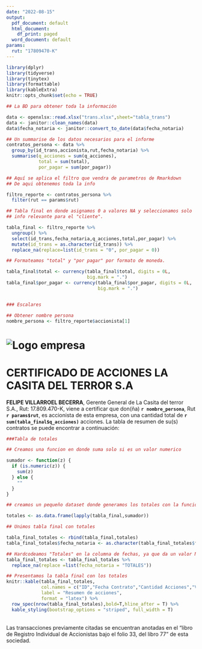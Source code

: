 ```yaml
---
date: "2022-08-15"
output:
  pdf_document: default
  html_document:
    df_print: paged
  word_document: default
params:
  rut: "17809470-K"
---
```


```r
library(dplyr)
library(tidyverse)
library(tinytex)
library(formattable)
library(kableExtra)
knitr::opts_chunk$set(echo = TRUE)

## La BD para obtener toda la información

data <- openxlsx::read.xlsx("trans.xlsx",sheet="tabla_trans")
data <- janitor::clean_names(data)
data$fecha_notaria <- janitor::convert_to_date(data$fecha_notaria)

## Un summarise de los datos necesarios para el informe
contratos_persona <- data %>% 
  group_by(id_trans,accionista,rut,fecha_notaria) %>% 
  summarise(q_acciones = sum(q_acciones),
            total = sum(total),
            por_pagar = sum(por_pagar))

## Aquí se aplica el filtro que vendra de parametros de Rmarkdown
## De aqui obtenemos toda la info

filtro_reporte <- contratos_persona %>% 
  filter(rut == params$rut)

## Tabla final en donde asignamos 0 a valores NA y seleccionamos solo
## info relevante para el "cliente".

tabla_final <- filtro_reporte %>% 
  ungroup() %>% 
  select(id_trans,fecha_notaria,q_acciones,total,por_pagar) %>%
  mutate(id_trans = as.character(id_trans)) %>% 
  replace_na(replace=list(id_trans = "0", por_pagar = 0))

## Formateamos "total" y "por pagar" por formato de moneda. 

tabla_final$total <- currency(tabla_final$total, digits = 0L,
                              big.mark = ".")
tabla_final$por_pagar <- currency(tabla_final$por_pagar, digits = 0L,
                                  big.mark = ".")


### Escalares

## Obtener nombre persona
nombre_persona <- filtro_reporte$accionista[1]
```
# ![Logo empresa](assets/logo4.png "Logo empresa")
# CERTIFICADO DE ACCIONES LA CASITA DEL TERROR S.A
**FELIPE VILLARROEL BECERRA**, Gerente General de La Casita del terror S.A., Rut: 17.809.470-K, viene a certificar que don(ña) **`r nombre_persona`**, Rut **`r params$rut`**, es accionista de esta empresa, con una cantidad total de **`r sum(tabla_final$q_acciones)`** acciones. La tabla de resumen de su(s) contratos se puede encontrar a continuación:
\
```r
###Tabla de totales

## Creamos una funcion en donde suma solo si es un valor numerico

sumador <- function(z) {
  if (is.numeric(z)) {
    sum(z)
  } else {
    ""
  }
}

## creamos un pequeño dataset donde generamos los totales con la función

totales <- as.data.frame(lapply(tabla_final,sumador))

## Unimos tabla final con totales

tabla_final_totales <- rbind(tabla_final,totales)
tabla_final_totales$fecha_notaria <- as.character(tabla_final_totales$fecha_notaria)

## Hardcodeamos "Totales" en la columna de fechas, ya que da un valor NA
tabla_final_totales <- tabla_final_totales %>% 
  replace_na(replace =list(fecha_notaria = "TOTALES")) 

## Presentamos la tabla final con los totales
knitr::kable(tabla_final_totales,
             col.names = c("ID","Fecha Contrato","Cantidad Acciones","Valor Suscripción","Saldo por pagar"),
             label = "Resumen de acciones",
             format = "latex") %>% 
  row_spec(nrow(tabla_final_totales),bold=T,hline_after = T) %>% 
  kable_styling(bootstrap_options = "striped", full_width = T)
```
\
Las transacciones previamente citadas se encuentran anotadas en el “libro de Registro Individual de Accionistas bajo el folio 33, del libro 77” de esta sociedad.
\
\
\
\
\
\
\
\
\
\
\begin{center}-------------------------------------------------------------------- \end{center}
\begin{center}FELIPE VILLARROEL BECERRA\end{center}
\begin{center}REPRESENTANTE LEGAL\end{center}
\
